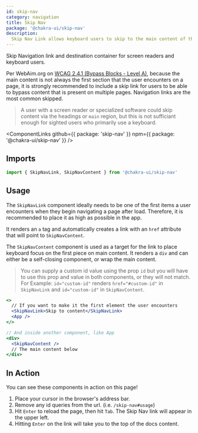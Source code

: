 ```yaml
---
id: skip-nav
category: navigation
title: Skip Nav
package: '@chakra-ui/skip-nav'
description:
  Skip Nav Link allows keyboard users to skip to the main content of the page.
---
```


Skip Navigation link and destination container for screen readers and keyboard
users.

Per WebAim.org on
[WCAG 2.4.1 (Bypass Blocks - Level A)](https://webaim.org/standards/wcag/checklist#sc2.4.1),
because the main content is not always the first section that the user
encounters on a page, it is strongly recommended to include a skip link for
users to be able to bypass content that is present on multiple pages. Navigation
links are the most common skipped.

> A user with a screen reader or specialized software could skip content via the
> headings or `main` region, but this is not sufficiant enough for sighted users
> who primarily use a keyboard.

<ComponentLinks
  github={{ package: 'skip-nav' }}
  npm={{ package: '@chakra-ui/skip-nav' }}
/>

<carbon-ad></carbon-ad>

## Imports

```js
import { SkipNavLink, SkipNavContent } from '@chakra-ui/skip-nav'
```

## Usage

The `SkipNavLink` component ideally needs to be one of the first items a user
encounters when they begin navigating a page after load. Therefore, it is
recommended to place it as high as possible in the app.

It renders an `a` tag and automatically creates a link with an `href` attribute
that will point to `SkipNavContent`.

The `SkipNavContent` component is used as a target for the link to place
keyboard focus on the first piece on main content. It renders a `div` and can
either be a self-closing component, or wrap the main content.

> You can supply a custom id value using the prop `id` but you will have to use
> this prop and value in both components, or they will not match. For Example:
> `id="custom-id"` renders `href="#custom-id"` in `SkipNavLink` and
> `id="custom-id"` in `SkipNavContent`.

```jsx live=false
<>
  // If you want to make it the first element the user encounters
  <SkipNavLink>Skip to content</SkipNavLink>
  <App />
</>

// And inside another component, like App
<div>
  <SkipNavContent />
  // The main content below
</div>
```

## In Action

You can see these components in action on this page!

1. Place your cursor in the browser's address bar.
2. Remove any id queries from the url. (i.e. `/skip-nav#usage`)
3. Hit `Enter` to reload the page, then hit `Tab`. The Skip Nav link will appear
   in the upper left.
4. Hitting `Enter` on the link will take you to the top of the docs content.
